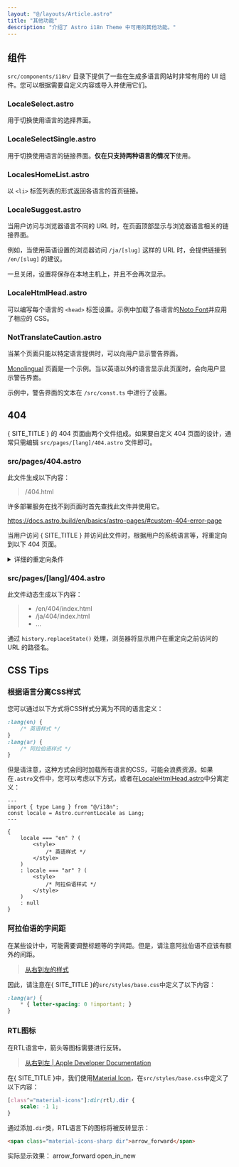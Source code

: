 ```yaml
---
layout: "@/layouts/Article.astro"
title: "其他功能"
description: "介绍了 Astro i18n Theme 中可用的其他功能。"
---
```


<PageHeadline title={frontmatter.title} />



## 组件

`src/components/i18n/` 目录下提供了一些在生成多语言网站时非常有用的 UI 组件。您可以根据需要自定义内容或导入并使用它们。

### LocaleSelect.astro
用于切换使用语言的选择界面。

### LocaleSelectSingle.astro
用于切换使用语言的链接界面。**仅在只支持两种语言的情况下**使用。

### LocalesHomeList.astro
以 `<li>` 标签列表的形式返回各语言的首页链接。

### LocaleSuggest.astro
当用户访问与浏览器语言不同的 URL 时，在页面顶部显示与浏览器语言相关的链接界面。

例如，当使用英语设置的浏览器访问 `/ja/[slug]` 这样的 URL 时，会提供链接到 `/en/[slug]` 的建议。

一旦关闭，设置将保存在本地主机上，并且不会再次显示。

### LocaleHtmlHead.astro
可以编写每个语言的 `<head>` 标签设置。示例中加载了各语言的[Noto Font](https://fonts.google.com/noto)并应用了相应的 CSS。

### NotTranslateCaution.astro
当某个页面只能以特定语言提供时，可以向用户显示警告界面。

[Monolingual](/monolingual/) 页面是一个示例。当以英语以外的语言显示此页面时，会向用户显示警告界面。

示例中，警告界面的文本在 `/src/const.ts` 中进行了设置。



## 404

{ SITE_TITLE } 的 404 页面由两个文件组成。如果要自定义 404 页面的设计，通常只需编辑 `src/pages/[lang]/404.astro` 文件即可。

### src/pages/404.astro

此文件生成以下内容：

> /404.html

许多部署服务在找不到页面时首先查找此文件并使用它。

https://docs.astro.build/en/basics/astro-pages/#custom-404-error-page

当用户访问 { SITE_TITLE } 并访问此文件时，根据用户的系统语言等，将重定向到以下 404 页面。

<details>
    <summary>详细的重定向条件</summary>
    通过以下条件分支进行重定向。请查看[源代码](https://github.com/yacosta738/astro-cms/blob/main/src/pages/404.astro#L25)以获取更多详细信息。

    1. 如果URL包含`/ja/...`这样的语言标识
    2. 如果`localStorage.selectedLang`中包含语言标识
        * `localStorage.selectedLang`是用户在UI上选择语言时保存的
    3. 如果来源页面包含`/ja/...`这样的语言标识
</details>

### src/pages/[lang]/404.astro

此文件动态生成以下内容：

> * /en/404/index.html
> * /ja/404/index.html
> * ...

通过 `history.replaceState()` 处理，浏览器将显示用户在重定向之前访问的 URL 的路径名。


## CSS Tips
### 根据语言分离CSS样式

您可以通过以下方式将CSS样式分离为不同的语言定义：

```css
:lang(en) {
    /* 英语样式 */
}
:lang(ar) {
    /* 阿拉伯语样式 */
}
```

但是请注意，这种方式会同时加载所有语言的CSS，可能会浪费资源。如果在`.astro`文件中，您可以考虑以下方式，或者在[LocaleHtmlHead.astro](#localehtmlheadastro)中分离定义：

```astro
---
import { type Lang } from "@/i18n";
const locale = Astro.currentLocale as Lang;
---

{
    locale === "en" ? (
        <style>
            /* 英语样式 */
        </style>
    )
    : locale === "ar" ? (
        <style>
            /* 阿拉伯语样式 */
        </style>
    )
    : null
}
```


### 阿拉伯语的字间距

在某些设计中，可能需要调整标题等的字间距。但是，请注意阿拉伯语不应该有额外的间距。

> [从右到左的样式](https://rtlstyling.com/posts/rtl-styling#1.-letter-spacing)

因此，请注意在{ SITE_TITLE }的`src/styles/base.css`中定义了以下内容：

```css
:lang(ar) {
    * { letter-spacing: 0 !important; }
}
```


### RTL图标

在RTL语言中，箭头等图标需要进行反转。

> [从右到左 | Apple Developer Documentation](https://developer.apple.com/design/human-interface-guidelines/right-to-left#Interface-icons)

在{ SITE_TITLE }中，我们使用[Material Icon](https://fonts.google.com/icons)，在`src/styles/base.css`中定义了以下内容：

```css
[class^="material-icons"]:dir(rtl).dir {
    scale: -1 1;
}
```

通过添加`.dir`类，RTL语言下的图标将被反转显示：

```html
<span class="material-icons-sharp dir">arrow_forward</span>
```

实际显示效果：
<span class="material-icons-sharp dir">arrow_forward</span>
<span class="material-icons-sharp dir">open_in_new</span>

